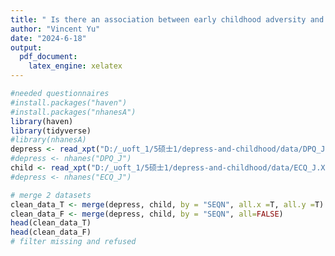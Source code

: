 ```yaml
---
title: " Is there an association between early childhood adversity and higher depression scores in US adults?"
author: "Vincent Yu"
date: "2024-6-18"
output:
  pdf_document:
    latex_engine: xelatex
---
```


```r
#needed questionnaires
#install.packages("haven")
#install.packages("nhanesA")
library(haven)
library(tidyverse)
#library(nhanesA)
depress <- read_xpt("D:/_uoft_1/5硕士1/depress-and-childhood/data/DPQ_J.XPT")
#depress <- nhanes("DPQ_J")
child <- read_xpt("D:/_uoft_1/5硕士1/depress-and-childhood/data/ECQ_J.XPT")
#depress <- nhanes("ECQ_J")
```

```r
# merge 2 datasets
clean_data_T <- merge(depress, child, by = "SEQN", all.x =T, all.y =T)
clean_data_F <- merge(depress, child, by = "SEQN", all=FALSE)
head(clean_data_T)
head(clean_data_F)
# filter missing and refused

```
